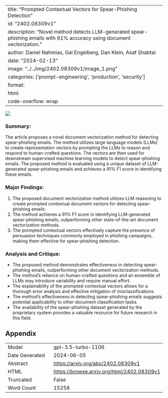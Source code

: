 
---
title: "Prompted Contextual Vectors for Spear-Phishing Detection"
id: "2402.08309v1"
description: "Novel method detects LLM-generated spear-phishing emails with 91% accuracy using document vectorization."
author: Daniel Nahmias, Gal Engelberg, Dan Klein, Asaf Shabtai
date: "2024-02-13"
image: "../../img/2402.08309v1/image_1.png"
categories: ['prompt-engineering', 'production', 'security']
format:
  html:
    code-overflow: wrap
---

![](../../img/2402.08309v1/image_1.png)

### Summary:
The article proposes a novel document vectorization method for detecting spear-phishing emails. The method utilizes large language models (LLMs) to create representation vectors by prompting the LLMs to reason and respond to human-crafted questions. The vectors are then used for downstream supervised machine learning models to detect spear-phishing emails. The proposed method is evaluated using a unique dataset of LLM-generated spear-phishing emails and achieves a 91% F1 score in identifying these emails.

### Major Findings:
1. The proposed document vectorization method utilizes LLM reasoning to create prompted contextual document vectors for detecting spear-phishing emails.
2. The method achieves a 91% F1 score in identifying LLM-generated spear-phishing emails, outperforming other state-of-the-art document vectorization methods.
3. The prompted contextual vectors effectively capture the presence of persuasion techniques commonly employed in phishing campaigns, making them effective for spear-phishing detection.

### Analysis and Critique:
- The proposed method demonstrates effectiveness in detecting spear-phishing emails, outperforming other document vectorization methods.
- The method's reliance on human-crafted questions and an ensemble of LLMs may introduce variability and require manual effort.
- The explainability of the prompted contextual vectors allows for a thorough error analysis and effective mitigation of misclassifications.
- The method's effectiveness in detecting spear-phishing emails suggests potential applicability to other document classification tasks.
- The availability of the spear-phishing dataset generated by the proprietary system provides a valuable resource for future research in this field.

## Appendix

|          |          |
|----------|----------|
| Model     | gpt-3.5-turbo-1106       |
| Date Generated     | 2024-06-05       |
| Abstract | [https://arxiv.org/abs/2402.08309v1](https://arxiv.org/abs/2402.08309v1)        |
| HTML     | [https://browse.arxiv.org/html/2402.08309v1](https://browse.arxiv.org/html/2402.08309v1)       |
| Truncated       | False       |
| Word Count       | 15258       |